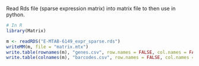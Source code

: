 Read Rds file (sparse expression matrix) into matrix file to then use in python.

```r
# In R
library(Matrix)

m <- readRDS("E-MTAB-6149_expr_sparse.rds")
writeMM(m, file = "matrix.mtx")
write.table(rownames(m), "genes.csv", row.names = FALSE, col.names = FALSE)
write.table(colnames(m), "barcodes.csv", row.names = FALSE, col.names = FALSE)

```

